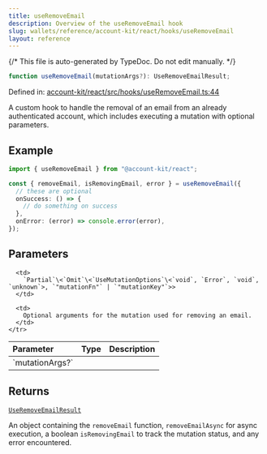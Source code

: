 ```yaml
---
title: useRemoveEmail
description: Overview of the useRemoveEmail hook
slug: wallets/reference/account-kit/react/hooks/useRemoveEmail
layout: reference
---
```


{/* This file is auto-generated by TypeDoc. Do not edit manually. */}

```ts
function useRemoveEmail(mutationArgs?): UseRemoveEmailResult;
```

Defined in: [account-kit/react/src/hooks/useRemoveEmail.ts:44](https://github.com/alchemyplatform/aa-sdk/blob/0cc60e9f694c242d91befdaa2f26cdec3ee389c5/account-kit/react/src/hooks/useRemoveEmail.ts#L44)

A custom hook to handle the removal of an email from an already authenticated account, which includes executing a mutation with optional parameters.

## Example

```ts twoslash
import { useRemoveEmail } from "@account-kit/react";

const { removeEmail, isRemovingEmail, error } = useRemoveEmail({
  // these are optional
  onSuccess: () => {
    // do something on success
  },
  onError: (error) => console.error(error),
});
```

## Parameters

<table>
  <thead>
    <tr>
      <th align="left">Parameter</th>
      <th align="left">Type</th>
      <th align="left">Description</th>
    </tr>
  </thead>

  <tbody>
    <tr>
      <td>
        `mutationArgs?`
      </td>

      <td>
        `Partial`\<`Omit`\<`UseMutationOptions`\<`void`, `Error`, `void`, `unknown`>, `"mutationFn"` | `"mutationKey"`>>
      </td>

      <td>
        Optional arguments for the mutation used for removing an email.
      </td>
    </tr>

  </tbody>
</table>

## Returns

[`UseRemoveEmailResult`](../type-aliases/UseRemoveEmailResult.mdx)

An object containing the `removeEmail` function, `removeEmailAsync` for async execution, a boolean `isRemovingEmail` to track the mutation status, and any error encountered.
